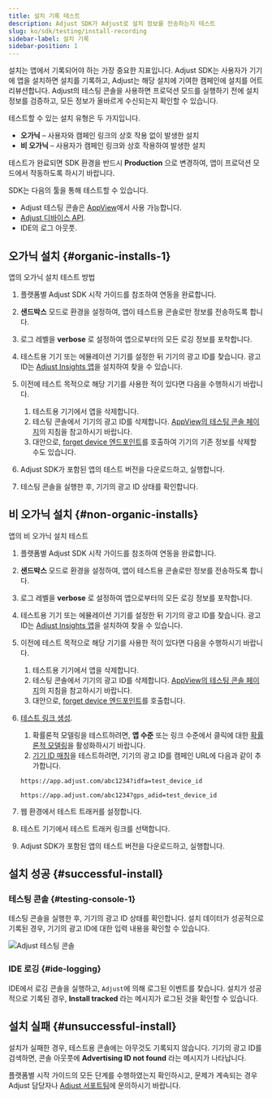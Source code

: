 ```yaml
---
title: 설치 기록 테스트
description: Adjust SDK가 Adjust로 설치 정보를 전송하는지 테스트
slug: ko/sdk/testing/install-recording
sidebar-label: 설치 기록
sidebar-position: 1
---
```


설치는 앱에서 기록되어야 하는 가장 중요한 지표입니다. Adjust SDK는 사용자가 기기에 앱을 설치하면 설치를 기록하고, Adjust는 해당 설치에 기여한 캠페인에 설치를 어트리뷰션합니다. Adjust의 테스팅 콘솔을 사용하면 프로덕션 모드를 실행하기 전에 설치 정보를 검증하고, 모든 정보가 올바르게 수신되는지 확인할 수 있습니다.

테스트할 수 있는 설치 유형은 두 가지입니다.

- **오가닉** – 사용자와 캠페인 링크의 상호 작용 없이 발생한 설치
- **비 오가닉** – 사용자가 캠페인 링크와 상호 작용하여 발생한 설치

<Callout type="important">

테스트가 완료되면 SDK 환경을 반드시 **Production** 으로 변경하여, 앱이 프로덕션 모드에서 작동하도록 하시기 바랍니다.

</Callout>

SDK는 다음의 툴을 통해 테스트할 수 있습니다.

- Adjust 테스팅 콘솔은 [AppView](https://help.adjust.com/ko/article/testing-console)에서 사용 가능합니다.
- [Adjust 디바이스 API](/ko/api/device-api/inspect).
- IDE의 로그 아웃풋.

## 오가닉 설치 {#organic-installs-1}

앱의 오가닉 설치 테스트 방법

1. 플랫폼별 Adjust SDK 시작 가이드를 참조하여 연동을 완료합니다.
2. **샌드박스** 모드로 환경을 설정하여, 앱이 테스트용 콘솔로만 정보를 전송하도록 합니다.
3. 로그 레벨을 **verbose** 로 설정하여 앱으로부터의 모든 로깅 정보를 포착합니다.
4. 테스트용 기기 또는 에뮬레이션 기기를 설정한 뒤 기기의 광고 ID를 찾습니다. 광고 ID는 [Adjust Insights 앱](https://apps.apple.com/us/app/adjust-insights/id1125517808)을 설치하여 찾을 수 있습니다.
5. 이전에 테스트 목적으로 해당 기기를 사용한 적이 있다면 다음을 수행하시기 바랍니다.

   1. 테스트용 기기에서 앱을 삭제합니다.
   2. 테스팅 콘솔에서 기기의 광고 ID를 삭제합니다. [AppView의 테스팅 콘솔 페이지](https://help.adjust.com/ko/article/testing-console#forget-device)의 지침을 참고하시기 바랍니다.
   3. 대안으로, [forget device 엔드포인트](/ko/api/device-api/forget/)를 호출하여 기기의 기존 정보를 삭제할 수도 있습니다.

6. Adjust SDK가 포함된 앱의 테스트 버전을 다운로드하고, 실행합니다.
7. 테스팅 콘솔을 실행한 후, 기기의 광고 ID 상태를 확인합니다.

## 비 오가닉 설치 {#non-organic-installs}

앱의 비 오가닉 설치 테스트

1. 플랫폼별 Adjust SDK 시작 가이드를 참조하여 연동을 완료합니다.

2. **샌드박스** 모드로 환경을 설정하여, 앱이 테스트용 콘솔로만 정보를 전송하도록 합니다.

3. 로그 레벨을 **verbose** 로 설정하여 앱으로부터의 모든 로깅 정보를 포착합니다.

4. 테스트용 기기 또는 에뮬레이션 기기를 설정한 뒤 기기의 광고 ID를 찾습니다. 광고 ID는 [Adjust Insights 앱](https://apps.apple.com/us/app/adjust-insights/id1125517808)을 설치하여 찾을 수 있습니다.

5. 이전에 테스트 목적으로 해당 기기를 사용한 적이 있다면 다음을 수행하시기 바랍니다.

   1. 테스트용 기기에서 앱을 삭제합니다.
   2. 테스팅 콘솔에서 기기의 광고 ID를 삭제합니다. [AppView의 테스팅 콘솔 페이지](https://help.adjust.com/ko/article/testing-console-suite#forget-device)의 지침을 참고하시기 바랍니다.
   3. 대안으로, [forget device 엔드포인트](/ko/api/device-api/forget/)를 호출합니다.

6. [테스트 링크 생성](https://help.adjust.com/ko/article/links).

   1. 확률론적 모델링을 테스트하려면, **앱 수준** 또는 링크 수준에서 클릭에 대한 [확률론적 모델링](https://help.adjust.com/ko/article/attribution-settings-app-level)을 활성화하시기 바랍니다.
   2. [기기 ID 매칭](https://help.adjust.com/ko/article/attribution-methods#deterministic-attribution)을 테스트하려면, 기기의 광고 ID를 캠페인 URL에 다음과 같이 추가합니다.

   ```text
   https://app.adjust.com/abc1234?idfa=test_device_id
   ```

   ```text
   https://app.adjust.com/abc1234?gps_adid=test_device_id
   ```

7. 웹 환경에서 테스트 트래커를 설정합니다.

8. 테스트 기기에서 테스트 트래커 링크를 선택합니다.

9. Adjust SDK가 포함된 앱의 테스트 버전을 다운로드하고, 실행합니다.

## 설치 성공 {#successful-install}

### 테스팅 콘솔 {#testing-console-1}

테스팅 콘솔을 실행한 후, 기기의 광고 ID 상태를 확인합니다. 설치 데이터가 성공적으로 기록된 경우, 기기의 광고 ID에 대한 입력 내용을 확인할 수 있습니다.

![Adjust 테스팅 콘솔](@images/sdk-testing/install/testing-console.png)

### IDE 로깅 {#ide-logging}

IDE에서 로깅 콘솔을 실행하고, `Adjust`에 의해 로그된 이벤트를 찾습니다. 설치가 성공적으로 기록된 경우, **Install tracked** 라는 메시지가 로그된 것을 확인할 수 있습니다.

## 설치 실패 {#unsuccessful-install}

설치가 실패한 경우, 테스트용 콘솔에는 아무것도 기록되지 않습니다. 기기의 광고 ID를 검색하면, 콘솔 아웃풋에 **Advertising ID not found** 라는 메시지가 나타납니다.

플랫폼별 시작 가이드의 모든 단계를 수행하였는지 확인하시고, 문제가 계속되는 경우 Adjust 담당자나 [Adjust 서포트팀](mailto:support@adjust.com)에 문의하시기 바랍니다.
